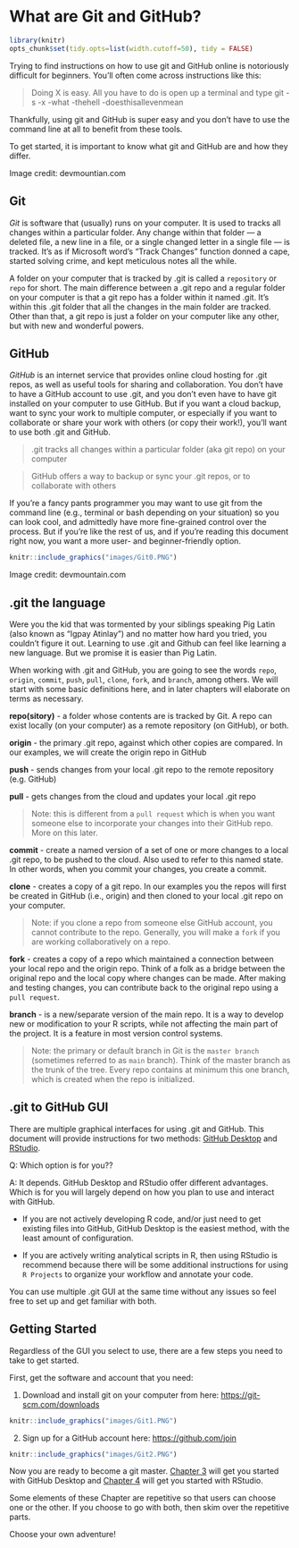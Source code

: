 # What are Git and GitHub? {#Git2}

```r

library(knitr)
opts_chunk$set(tidy.opts=list(width.cutoff=50), tidy = FALSE)

```

Trying to find instructions on how to use git and GitHub online is notoriously difficult for beginners. You'll often come across instructions like this:

> Doing X is easy. All you have to do is open up a terminal and type git -s -x -what -thehell -doesthisallevenmean

Thankfully, using git and GitHub is super easy and you don't have to use the command line at all to benefit from these tools.

To get started, it is important to know what git and GitHub are and how they differ.

Image credit: devmountian.com

## Git {#Git2.1}

*Git* is software that (usually) runs on your computer. It is used to tracks all changes within a particular folder. Any change within that folder --- a deleted file, a new line in a file, or a single changed letter in a single file --- is tracked. It's as if Microsoft word's "Track Changes" function donned a cape, started solving crime, and kept meticulous notes all the while.

A folder on your computer that is tracked by .git is called a `repository` or `repo` for short. The main difference between a .git repo and a regular folder on your computer is that a git repo has a folder within it named .git. It's within this .git folder that all the changes in the main folder are tracked. Other than that, a git repo is just a folder on your computer like any other, but with new and wonderful powers.

## GitHub {#Git2.2}

*GitHub* is an internet service that provides online cloud hosting for .git repos, as well as useful tools for sharing and collaboration. You don't have to have a GitHub account to use .git, and you don't even have to have git installed on your computer to use GitHub. But if you want a cloud backup, want to sync your work to multiple computer, or especially if you want to collaborate or share your work with others (or copy their work!), you'll want to use both .git and GitHub.

> .git tracks all changes within a particular folder (aka git repo) on your computer

> GitHub offers a way to backup or sync your .git repos, or to collaborate with others

If you're a fancy pants programmer you may want to use git from the command line (e.g., terminal or bash depending on your situation) so you can look cool, and admittedly have more fine-grained control over the process. But if you're like the rest of us, and if you're reading this document right now, you want a more user- and beginner-friendly option.

```r
knitr::include_graphics("images/Git0.PNG")
```

Image credit: devmountain.com

## .git the language {#Git2.3}

Were you the kid that was tormented by your siblings speaking Pig Latin (also known as "Igpay Atinlay") and no matter how hard you tried, you couldn't figure it out. Learning to use .git and Github can feel like learning a new language. But we promise it is easier than Pig Latin.

When working with .git and GitHub, you are going to see the words `repo`, `origin`, `commit`, `push`, `pull`, `clone`, `fork`, and `branch`, among others. We will start with some basic definitions here, and in later chapters will elaborate on terms as necessary.

**repo(sitory)** - a folder whose contents are is tracked by Git. A repo can exist locally (on your computer) as a remote repository (on GitHub), or both.

**origin** - the primary .git repo, against which other copies are compared. In our examples, we will create the origin repo in GitHub

**push** - sends changes from your local .git repo to the remote repository (e.g. GitHub)

**pull** - gets changes from the cloud and updates your local .git repo

> Note: this is different from a `pull request` which is when you want someone else to incorporate your changes into their GitHub repo. More on this later.

**commit** - create a named version of a set of one or more changes to a local .git repo, to be pushed to the cloud. Also used to refer to this named state. In other words, when you commit your changes, you create a commit.

**clone** - creates a copy of a git repo. In our examples you the repos will first be created in GitHub (i.e., origin) and then cloned to your local .git repo on your computer.

> Note: if you clone a repo from someone else GitHub account, you cannot contribute to the repo. Generally, you will make a `fork` if you are working collaboratively on a repo.

**fork** - creates a copy of a repo which maintained a connection between your local repo and the origin repo. Think of a folk as a bridge between the original repo and the local copy where changes can be made. After making and testing changes, you can contribute back to the original repo using a `pull request`.

**branch** - is a new/separate version of the main repo. It is a way to develop new or modification to your R scripts, while not affecting the main part of the project. It is a feature in most version control systems.

> Note: the primary or default branch in Git is the `master branch` (sometimes referred to as `main` branch). Think of the master branch as the trunk of the tree. Every repo contains at minimum this one branch, which is created when the repo is initialized.

## .git to GitHub GUI {#Git2.4}

There are multiple graphical interfaces for using .git and GitHub. This document will provide instructions for two methods: [GitHub Desktop](#Desk3) and [RStudio](#RStud4).

Q: Which option is for you??

A: It depends. GitHub Desktop and RStudio offer different advantages. Which is for you will largely depend on how you plan to use and interact with GitHub.

-   If you are not actively developing R code, and/or just need to get existing files into GitHub, GitHub Desktop is the easiest method, with the least amount of configuration.

-   If you are actively writing analytical scripts in R, then using RStudio is recommend because there will be some additional instructions for using `R Projects` to organize your workflow and annotate your code.

You can use multiple .git GUI at the same time without any issues so feel free to set up and get familiar with both.

## Getting Started {#Git2.5}

Regardless of the GUI you select to use, there are a few steps you need to take to get started.

First, get the software and account that you need:

1.  Download and install git on your computer from here: <https://git-scm.com/downloads>

```r
knitr::include_graphics("images/Git1.PNG")
```

2.  Sign up for a GitHub account here: <https://github.com/join>

```r
knitr::include_graphics("images/Git2.PNG")
```

Now you are ready to become a git master. [Chapter 3](#Desk3) will get you started with GitHub Desktop and [Chapter 4](#RStud4) will get you started with RStudio.

Some elements of these Chapter are repetitive so that users can choose one or the other. If you choose to go with both, then skim over the repetitive parts.

Choose your own adventure!
